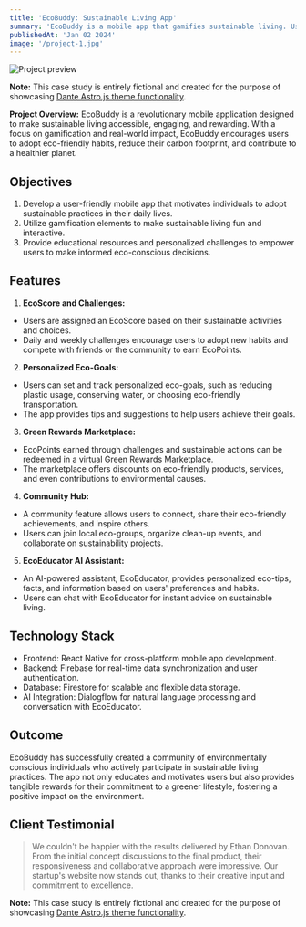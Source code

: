 ```yaml
---
title: 'EcoBuddy: Sustainable Living App'
summary: 'EcoBuddy is a mobile app that gamifies sustainable living. Users can set eco-friendly goals, track their carbon footprint, and earn virtual rewards for adopting environmentally conscious habits.'
publishedAt: 'Jan 02 2024'
image: '/project-1.jpg'
---
```


![Project preview](/project-1.jpg)

**Note:** This case study is entirely fictional and created for the purpose of showcasing [Dante Astro.js theme functionality](https://justgoodui.com/astro-themes/dante/).

**Project Overview:**
EcoBuddy is a revolutionary mobile application designed to make sustainable living accessible, engaging, and rewarding. With a focus on gamification and real-world impact, EcoBuddy encourages users to adopt eco-friendly habits, reduce their carbon footprint, and contribute to a healthier planet.

## Objectives

1. Develop a user-friendly mobile app that motivates individuals to adopt sustainable practices in their daily lives.
2. Utilize gamification elements to make sustainable living fun and interactive.
3. Provide educational resources and personalized challenges to empower users to make informed eco-conscious decisions.

## Features

1. **EcoScore and Challenges:**

- Users are assigned an EcoScore based on their sustainable activities and choices.
- Daily and weekly challenges encourage users to adopt new habits and compete with friends or the community to earn EcoPoints.

2. **Personalized Eco-Goals:**

- Users can set and track personalized eco-goals, such as reducing plastic usage, conserving water, or choosing eco-friendly transportation.
- The app provides tips and suggestions to help users achieve their goals.

3. **Green Rewards Marketplace:**

- EcoPoints earned through challenges and sustainable actions can be redeemed in a virtual Green Rewards Marketplace.
- The marketplace offers discounts on eco-friendly products, services, and even contributions to environmental causes.

4. **Community Hub:**

- A community feature allows users to connect, share their eco-friendly achievements, and inspire others.
- Users can join local eco-groups, organize clean-up events, and collaborate on sustainability projects.

5. **EcoEducator AI Assistant:**

- An AI-powered assistant, EcoEducator, provides personalized eco-tips, facts, and information based on users' preferences and habits.
- Users can chat with EcoEducator for instant advice on sustainable living.

## Technology Stack

- Frontend: React Native for cross-platform mobile app development.
- Backend: Firebase for real-time data synchronization and user authentication.
- Database: Firestore for scalable and flexible data storage.
- AI Integration: Dialogflow for natural language processing and conversation with EcoEducator.

## Outcome

EcoBuddy has successfully created a community of environmentally conscious individuals who actively participate in sustainable living practices. The app not only educates and motivates users but also provides tangible rewards for their commitment to a greener lifestyle, fostering a positive impact on the environment.

## Client Testimonial

> We couldn't be happier with the results delivered by Ethan Donovan. From the initial concept discussions to the final product, their responsiveness and collaborative approach were impressive. Our startup's website now stands out, thanks to their creative input and commitment to excellence.

**Note:** This case study is entirely fictional and created for the purpose of showcasing [Dante Astro.js theme functionality](https://justgoodui.com/astro-themes/dante/).
